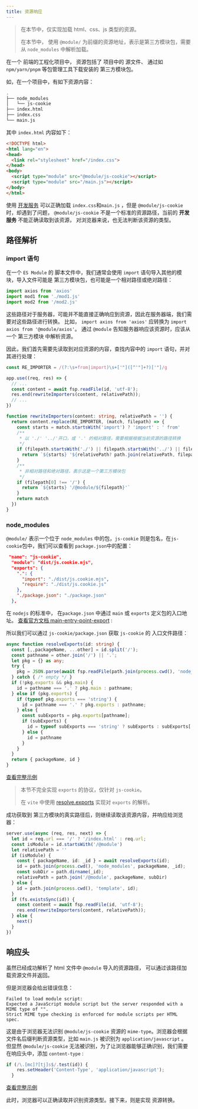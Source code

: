 ```yaml
---
title: 资源响应
---
```


> 在本节中，仅实现加载 html、css、js 类型的资源。
>
> 在本节中， 使用 `@module/` 为前缀的资源地址，表示是第三方模块包，需要从 `node_modules` 中解析加载。

在一个 前端的工程化项目中， 资源包括了 项目中的 源文件、 通过如 `npm/yarn/pnpm` 等包管理工具下载安装的
第三方模块包。

如，在一个项目中，有如下资源内容：

```sh
.
├── node_modules
│   └── js-cookie
├── index.html
├── index.css
└── main.js
```


其中 `index.html` 内容如下：
```html
<!DOCTYPE html>
<html lang="en">
<head>
  <link rel="stylesheet" href="/index.css">
</head>
<body>
  <script type="module" src="@module/js-cookie"></script>
  <script type="module" src="/main.js"></script>
</body>
</html>
```

使用 [开发服务](/sources/sample-vite/http-server) 可以正确加载 `index.css`和`main.js` ，但是 `@module/js-cookie` 时，却遇到了问题， `@module/js-cookie` 不是一个标准的资源路径，当前的 **开发服务** 不能正确读取到该资源，
对浏览器来说，也无法判断该资源的类型。

## 路径解析

### import 语句

在一个 `ES Module` 的 脚本文件中，我们通常会使用 `import` 语句导入其他的模块，导入文件可能是 第三方模块包，也可能是一个相对路径或绝对路径：
```ts
import axios from 'axios'
import mod1 from './mod1.js'
import mod2 from '/mod2.js'
```

这些路径对于服务器，可能并不能直接正确响应到资源，因此在服务器端，我们需要对这些路径进行转换。
比如， `import axios from 'axios'` 应转换为 `import axios from '@module/axios'`。
通过 `@module` 告知服务器响应该资源时，应该从一个 第三方模块 中解析资源。

因此，我们首先需要先读取到对应资源的内容，查找内容中的 `import` 语句，并对其进行处理：

```ts
const RE_IMPORTER = /(?:\s+from|import)\s+['"]([^'"]+?)['"]/g

app.use((req, res) => {
  // ...
  const content = await fsp.readFile(id, 'utf-8');
  res.end(rewriteImporters(content, relativePath));
  // ...
})

function rewriteImporters(content: string, relativePath = '') {
  return content.replace(RE_IMPORTER, (match, filepath) => {
    const starts = match.startsWith('import') ? 'import' : ' from'
    /**
     * 以 './' '../'开口，或 '.' 的相对路径，需要根据根据当前资源的路径转换
     */
    if (filepath.startsWith('./') || filepath.startsWith('../') || filepath === '.') {
      return `${starts} '${relativePath? path.join(relativePath, filepath) : filepath}'`
    }
    /**
     * 非相对路径和绝对路径，表示这是一个第三方模块包
     */
    if (filepath[0] !== '/') {
      return `${starts} '/@module/${filepath}'`
    }
    return match
  })
}
```

### node_modules

`@module/` 表示一个位于 `node_modules` 中的包，`js-cookie` 则是包名，在`js-cookie`包中，我们可以查看到 `package.json`中的配置：
```json
 "name": "js-cookie",
  "module": "dist/js.cookie.mjs",
  "exports": {
    ".": {
      "import": "./dist/js.cookie.mjs",
      "require": "./dist/js.cookie.js"
    },
    "./package.json": "./package.json"
  },
```

在 `nodejs` 的标准中， 在`package.json` 中通过 `main` 或 `exports` 定义包的入口地址。
[查看官方文档 main-entry-point-export](https://nodejs.org/dist/latest-v19.x/docs/api/packages.html#main-entry-point-export) : 

所以我们可以通过 `js-cookie/package.json` 获取 `js-cookie` 的 入口文件路径：

```ts
async function resolveExports(id: string) {
  const [,,packageName, ...other] = id.split('/');
  const pathname = other.join('/') || '.';
  let pkg = {} as any;
  try {
    pkg = JSON.parse(await fsp.readFile(path.join(process.cwd(), 'node_modules', packageName, 'package.json'),'utf-8'));
  } catch { /* empty */ }
  if (!pkg.exports && pkg.main) {
    id = pathname === '.' ? pkg.main : pathname;
  } else if (pkg.exports) {
    if (typeof pkg.exports === 'string') {
      id = pathname === '.' ? pkg.exports : pathname;
    } else {
      const subExports = pkg.exports[pathname];
      if (subExports) {
        id = typeof subExports === 'string' ? subExports : subExports['import'];
      } else {
        id = pathname
      }
    }
  }
  return { packageName, id }
}

```

[查看完整示例](https://github.com/pengzhanbo/you-need-know-vite/tree/main/examples/asset-path-resolve)

> 本节不完全实现 `exports` 的协议，仅针对 `js-cookie`。
>
> 在 `vite` 中使用 [resolve.exports](https://github.com/lukeed/resolve.exports) 实现对 `exports` 的解析。

成功获取到 第三方模块的真实路径后，则继续读取该资源内容，并响应给浏览器：

```ts
server.use(async (req, res, next) => {
  let id = req.url === '/' ? '/index.html' : req.url;
  const isModule = id.startsWith('/@module')
  let relativePath = ''
  if (isModule) {
    const { packageName, id: _id } = await resolveExports(id);
    id = path.join(process.cwd(), 'node_modules', packageName, _id);
    const subDir = path.dirname(_id);
    relativePath = path.join('/@module', packageName, subDir)
  } else {
    id = path.join(process.cwd(), 'template', id);
  }
  if (fs.existsSync(id)) {
    const content = await fsp.readFile(id, 'utf-8');
    res.end(rewriteImporters(content, relativePath));
  } else {
    next()
  }
})
```


## 响应头

虽然已经成功解析了 html 文件中 `@module` 导入的资源路径， 可以通过该路径加载资源文件并返回。

但是浏览器会给出错误信息：
```
Failed to load module script: 
Expected a JavaScript module script but the server responded with a MIME type of "". 
Strict MIME type checking is enforced for module scripts per HTML spec.
```

这是由于浏览器无法识别 `@module/js-cookie` 资源的 `mime-type`。浏览器会根据文件名后缀判断资源类型，比如 `main.js` 被识别为 `application/javascript` 。 但显然 `@module/js-cookie` 无法被识别，为了让浏览器能够正确识别，我们需要在响应头中，添加 `content-type` :

```ts
if (/\.[mc]?[tj]s$/.test(id)) {
    res.setHeader('Content-Type', 'application/javascript');
  }
```
[查看完整示例](https://github.com/pengzhanbo/you-need-know-vite/tree/main/examples/asset-path-resolve)

此时，浏览器可以正确读取并识别资源类型。接下来，则是实现 资源转换。
